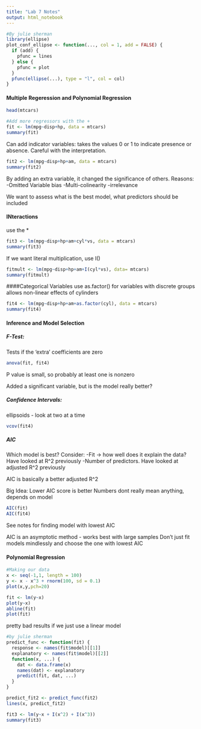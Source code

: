 ```yaml
---
title: "Lab 7 Notes"
output: html_notebook
---
```


```r
#By julie sherman
library(ellipse)
plot_conf_ellipse <- function(..., col = 1, add = FALSE) {
  if (add) {
    pfunc = lines
  } else {
    pfunc = plot
  }
  pfunc(ellipse(...), type = "l", col = col)
}

```

#### Multiple Regeression and Polynomial Regression

```r
head(mtcars)

#Add more regressors with the +
fit <- lm(mpg~disp+hp, data = mtcars)
summary(fit)
```
Can add indicator variables: takes the values 0 or 1 to indicate presence or absence. Careful with the interpretation.

```r
fit2 <- lm(mpg~disp+hp+am, data = mtcars)
summary(fit2)
```
By adding an extra variable, it changed the significance of others. 
Reasons:
   -Omitted Variable bias
   -Multi-colinearity
   -irrelevance
   
We want to assess what is the best model, what predictors should be included


#### INteractions
use the *
```r
fit3 <- lm(mpg~disp+hp+am+cyl*vs, data = mtcars)
summary(fit3)
```

If we want literal multiplication, use I()
```r
fitmult <- lm(mpg~disp+hp+am+I(cyl*vs), data= mtcars)
summary(fitmult)
```


####Categorical Variables
use as.factor() for variables with discrete groups
allows non-linear effects of cylinders
```r
fit4 <- lm(mpg~disp+hp+am+as.factor(cyl), data = mtcars)
summary(fit4)
```


#### Inference and Model Selection

##### F-Test:
Tests if the 'extra' coefficients are zero
```r
anova(fit, fit4)
```
P value is small, so probably at least one is nonzero

Added a significant variable, but is the model really better?



##### Confidence Intervals:
ellipsoids - look at two at a time
```r
vcov(fit4)
```


##### AIC
Which model is best?
Consider:
   -Fit -> how well does it explain the data? Have looked at R^2 previously
   -Number of predictors. Have looked at adjusted R^2 previously
   
AIC is basically a better adjusted R^2

Big Idea: Lower AIC score is better
Numbers dont really mean anything, depends on model

```r
AIC(fit)
AIC(fit4)
```

See notes for finding model with lowest AIC

AIC is an asymptotic method - works best with large samples
Don't just fit models mindlessly and choose the one with lowest AIC


#### Polynomial Regression
```r
#Making our data
x <- seq(-1,1, length = 100)
y <- x - x^3 + rnorm(100, sd = 0.1)
plot(x,y,pch=20)
```
```r
fit <- lm(y~x)
plot(y~x)
abline(fit)
plot(fit)

```
pretty bad results if we just use a linear model


```r
#by julie sherman
predict_func <- function(fit) {
  response <- names(fit$model)[[1]]
  explanatory <- names(fit$model)[[2]]
  function(x, ...) {
    dat <- data.frame(x)
    names(dat) <- explanatory
    predict(fit, dat, ...)
  }
}
```

```r
predict_fit2 <- predict_func(fit2)
lines(x, predict_fit2)

fit3 <- lm(y~x + I(x^2) + I(x^3))
summary(fit3)

```







